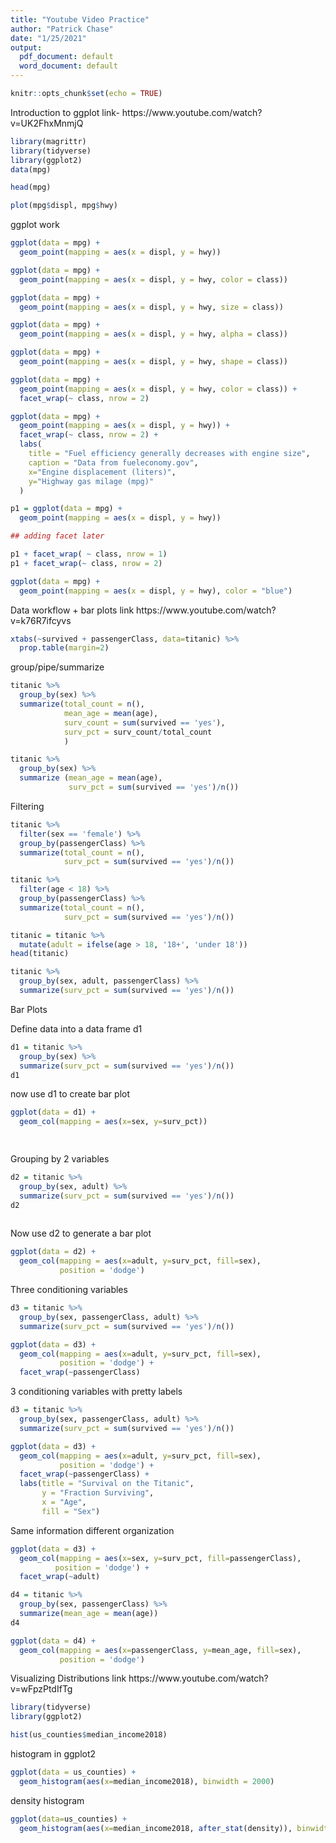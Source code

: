 ```yaml
---
title: "Youtube Video Practice"
author: "Patrick Chase"
date: "1/25/2021"
output:
  pdf_document: default
  word_document: default
---
```


```r
knitr::opts_chunk$set(echo = TRUE)
```
Introduction to ggplot 
link- https://www.youtube.com/watch?v=UK2FhxMnmjQ 

```r

library(magrittr)
library(tidyverse)
library(ggplot2)
data(mpg)

head(mpg)

plot(mpg$displ, mpg$hwy)


```

ggplot work 

```r
ggplot(data = mpg) + 
  geom_point(mapping = aes(x = displ, y = hwy))
```

```r
ggplot(data = mpg) + 
  geom_point(mapping = aes(x = displ, y = hwy, color = class))
```
```r
ggplot(data = mpg) + 
  geom_point(mapping = aes(x = displ, y = hwy, size = class))

```
```r
ggplot(data = mpg) + 
  geom_point(mapping = aes(x = displ, y = hwy, alpha = class))
```
```r
ggplot(data = mpg) + 
  geom_point(mapping = aes(x = displ, y = hwy, shape = class))
```
```r
ggplot(data = mpg) + 
  geom_point(mapping = aes(x = displ, y = hwy, color = class)) +
  facet_wrap(~ class, nrow = 2) 
```
```r
ggplot(data = mpg) + 
  geom_point(mapping = aes(x = displ, y = hwy)) +
  facet_wrap(~ class, nrow = 2) +
  labs(
    title = "Fuel efficiency generally decreases with engine size",
    caption = "Data from fueleconomy.gov",
    x="Engine displacement (liters)",
    y="Highway gas milage (mpg)"
  )
```

```r
p1 = ggplot(data = mpg) + 
  geom_point(mapping = aes(x = displ, y = hwy))

## adding facet later 

p1 + facet_wrap( ~ class, nrow = 1)
p1 + facet_wrap(~ class, nrow = 2)
```

```r
ggplot(data = mpg) + 
  geom_point(mapping = aes(x = displ, y = hwy), color = "blue") 
```

Data workflow + bar plots 
link https://www.youtube.com/watch?v=k76R7ifcyvs 


```r
xtabs(~survived + passengerClass, data=titanic) %>% 
  prop.table(margin=2)
```
group/pipe/summarize

```r
titanic %>% 
  group_by(sex) %>%
  summarize(total_count = n(), 
            mean_age = mean(age),
            surv_count = sum(survived == 'yes'), 
            surv_pct = surv_count/total_count
            )
```
```r
titanic %>% 
  group_by(sex) %>%
  summarize (mean_age = mean(age), 
             surv_pct = sum(survived == 'yes')/n())
```
Filtering
```r
titanic %>% 
  filter(sex == 'female') %>% 
  group_by(passengerClass) %>%
  summarize(total_count = n(), 
            surv_pct = sum(survived == 'yes')/n())
```

```r
titanic %>% 
  filter(age < 18) %>% 
  group_by(passengerClass) %>%
  summarize(total_count = n(),
            surv_pct = sum(survived == 'yes')/n())
```

```r
titanic = titanic %>% 
  mutate(adult = ifelse(age > 18, '18+', 'under 18')) 
head(titanic)
```

```r
titanic %>% 
  group_by(sex, adult, passengerClass) %>% 
  summarize(surv_pct = sum(survived == 'yes')/n())

```

Bar Plots

Define data into a data frame d1
```r
d1 = titanic %>% 
  group_by(sex) %>% 
  summarize(surv_pct = sum(survived == 'yes')/n())
d1
```
now use d1 to create bar plot 
```r
ggplot(data = d1) +
  geom_col(mapping = aes(x=sex, y=surv_pct))

  
```

Grouping by 2 variables 
```r
d2 = titanic %>%
  group_by(sex, adult) %>%
  summarize(surv_pct = sum(survived == 'yes')/n())
d2
  
```

Now use d2 to generate a bar plot 
```r
ggplot(data = d2) +
  geom_col(mapping = aes(x=adult, y=surv_pct, fill=sex), 
           position = 'dodge')
```

Three conditioning variables
```r
d3 = titanic %>% 
  group_by(sex, passengerClass, adult) %>%
  summarize(surv_pct = sum(survived == 'yes')/n())

ggplot(data = d3) + 
  geom_col(mapping = aes(x=adult, y=surv_pct, fill=sex),
           position = 'dodge') +
  facet_wrap(~passengerClass)
```

3 conditioning variables with pretty labels

```r
d3 = titanic %>% 
  group_by(sex, passengerClass, adult) %>%
  summarize(surv_pct = sum(survived == 'yes')/n())

ggplot(data = d3) + 
  geom_col(mapping = aes(x=adult, y=surv_pct, fill=sex),
           position = 'dodge') +
  facet_wrap(~passengerClass) +
  labs(title = "Survival on the Titanic",
       y = "Fraction Surviving",
       x = "Age", 
       fill = "Sex")
```

Same information different organization
```r
ggplot(data = d3) + 
  geom_col(mapping = aes(x=sex, y=surv_pct, fill=passengerClass),
          position = 'dodge') +
  facet_wrap(~adult)
```
```r
d4 = titanic %>% 
  group_by(sex, passengerClass) %>%
  summarize(mean_age = mean(age))
d4
```

```r
ggplot(data = d4) +
  geom_col(mapping = aes(x=passengerClass, y=mean_age, fill=sex),
           position = 'dodge')
```

Visualizing Distributions
link https://www.youtube.com/watch?v=wFpzPtdIfTg 

```r
library(tidyverse)
library(ggplot2)

hist(us_counties$median_income2018)
```


histogram in ggplot2 
```r
ggplot(data = us_counties) + 
  geom_histogram(aes(x=median_income2018), binwidth = 2000)
```

density histogram 
```r
ggplot(data=us_counties) + 
  geom_histogram(aes(x=median_income2018, after_stat(density)), binwidth = 2000) 
```













